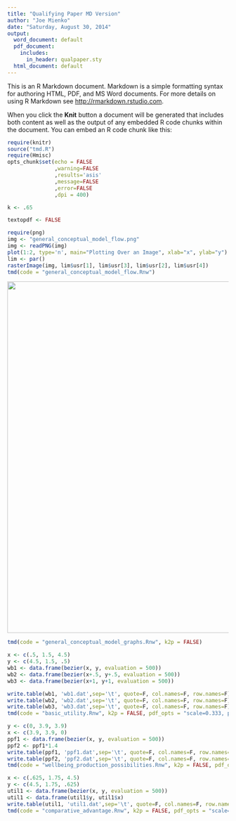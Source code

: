 ```yaml
---
title: "Qualifying Paper MD Version"
author: "Joe Mienko"
date: "Saturday, August 30, 2014"
output:
  word_document: default
  pdf_document:
    includes:
      in_header: qualpaper.sty
  html_document: default
---
```


This is an R Markdown document. Markdown is a simple formatting syntax for authoring HTML, PDF, and MS Word documents. For more details on using R Markdown see <http://rmarkdown.rstudio.com>.

When you click the **Knit** button a document will be generated that includes both content as well as the output of any embedded R code chunks within the document. You can embed an R code chunk like this:

```r
require(knitr)
source("tmd.R")
require(Hmisc)
opts_chunk$set(echo = FALSE
               ,warning=FALSE
               ,results='asis'
               ,message=FALSE
               ,error=FALSE
               ,dpi = 400)

k <- .65

textopdf <- FALSE
```


```r
require(png)
img <- "general_conceptual_model_flow.png"
img <- readPNG(img)
plot(1:2, type='n', main="Plotting Over an Image", xlab="x", ylab="y")
lim <- par()
rasterImage(img, lim$usr[1], lim$usr[3], lim$usr[2], lim$usr[4])
tmd(code = "general_conceptual_model_flow.Rnw")
```
\includepdf[scale=0.8,pages={1}]{general_conceptual_model_flow.pdf}
<img src="general_conceptual_model_flow.png" height="800px" width="600px" />

```r
tmd(code = "general_conceptual_model_graphs.Rnw", k2p = FALSE)
```


```r
x <- c(.5, 1.5, 4.5)
y <- c(4.5, 1.5, .5)
wb1 <- data.frame(bezier(x, y, evaluation = 500))
wb2 <- data.frame(bezier(x+.5, y+.5, evaluation = 500))
wb3 <- data.frame(bezier(x+1, y+1, evaluation = 500))

write.table(wb1, 'wb1.dat',sep='\t', quote=F, col.names=F, row.names=F)
write.table(wb2, 'wb2.dat',sep='\t', quote=F, col.names=F, row.names=F)
write.table(wb3, 'wb3.dat',sep='\t', quote=F, col.names=F, row.names=F)
tmd(code = "basic_utility.Rnw", k2p = FALSE, pdf_opts = "scale=0.333, pages={1}")
```

```r
y <- c(0, 3.9, 3.9)
x <- c(3.9, 3.9, 0)
ppf1 <- data.frame(bezier(x, y, evaluation = 500))
ppf2 <- ppf1*1.4
write.table(ppf1, 'ppf1.dat',sep='\t', quote=F, col.names=F, row.names=F)
write.table(ppf2, 'ppf2.dat',sep='\t', quote=F, col.names=F, row.names=F)
tmd(code = "wellbeing_production_possibilities.Rnw", k2p = FALSE, pdf_opts = "scale=0.333, pages={1}")
```


```r
x <- c(.625, 1.75, 4.5)
y <- c(4.5, 1.75, .625)
util1 <- data.frame(bezier(x, y, evaluation = 500))
util1 <- data.frame(util1$y, util1$x)
write.table(util1, 'util1.dat',sep='\t', quote=F, col.names=F, row.names=F, )
tmd(code = "comparative_advantage.Rnw", k2p = FALSE, pdf_opts = "scale=0.333, pages={1}")
```



